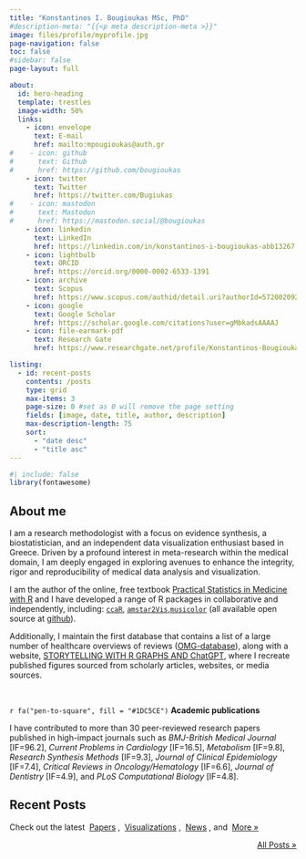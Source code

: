 ```yaml
---
title: "Konstantinos I. Bougioukas MSc, PhD"
#description-meta: "{{<p meta description-meta >}}"
image: files/profile/myprofile.jpg
page-navigation: false
toc: false
#sidebar: false
page-layout: full

about:
  id: hero-heading
  template: trestles
  image-width: 50%
  links:
    - icon: envelope
      text: E-mail
      href: mailto:mpougioukas@auth.gr
#    - icon: github
#      text: Github
#      href: https://github.com/bougioukas
    - icon: twitter
      text: Twitter
      href: https://twitter.com/Bugiukas
#    - icon: mastodon
#      text: Mastodon
#      href: https://mastodon.social/@bougioukas      
    - icon: linkedin
      text: LinkedIn
      href: https://linkedin.com/in/konstantinos-i-bougioukas-abb13267
    - icon: lightbulb
      text: ORCID
      href: https://orcid.org/0000-0002-6533-1391
    - icon: archive
      text: Scopus
      href: https://www.scopus.com/authid/detail.uri?authorId=57200209201
    - icon: google
      text: Google Scholar
      href: https://scholar.google.com/citations?user=gMbkadsAAAAJ
    - icon: file-earmark-pdf
      text: Research Gate
      href: https://www.researchgate.net/profile/Konstantinos-Bougioukas

listing:
  - id: recent-posts
    contents: /posts
    type: grid
    max-items: 3
    page-size: 0 #set as 0 will remove the page setting
    fields: [image, date, title, author, description]
    max-description-length: 75
    sort: 
      - "date desc"
      - "title asc"
---
```



```r
#| include: false
library(fontawesome)
```



:::{#hero-heading}

## About me

I am a research methodologist with a focus on evidence synthesis, a biostatistician, and an independent data visualization enthusiast based in Greece.
Driven by a profound interest in meta-research within the medical domain, I am deeply engaged in exploring avenues to enhance the integrity, rigor and reproducibility of medical data analysis and visualization.


I am the author of the online, free textbook [Practical Statistics in Medicine with R](https://practical-stats-med-r.netlify.app/) and I have developed a range of R packages in collaborative and independently, including: [`ccaR`](https://github.com/thdiakon/ccaR), [`amstar2Vis`](https://github.com/bougioukas/amstar2Vis),[`musicolor`](https://github.com/bougioukas/musicolor) (all available open source at [github](https://github.com/bougioukas/)).

Additionally, I maintain the first database that contains a list of a large number of healthcare overviews of reviews ([OMG-database](https://overviews-database.netlify.app/)), along with a website, [
STORYTELLING WITH R GRAPHS AND ChatGPT](https://bougioukas.github.io/storytelling/), where I recreate published figures sourced from scholarly articles, websites, or media sources.

 

`r fa("pen-to-square", fill = "#1DC5CE")` **Academic publications**

I have contributed to more than 30 peer-reviewed research papers published in high-impact journals such as *BMJ-British Medical Journal* [IF=96.2], *Current Problems in Cardiology* [IF=16.5], *Metabolism* [IF=9.8], *Research Synthesis Methods* [IF=9.3], *Journal of Clinical Epidemiology* [IF=7.4], *Critical Reviews in Oncology/Hematology* [IF=6.6], *Journal of Dentistry* [IF=4.9], and *PLoS Computational Biology* [IF=4.8].

:::



## Recent Posts
Check out the latest &nbsp;[Papers](posts.qmd#category=paper)&nbsp;,
&nbsp;[Visualizations](posts.qmd#category=visualization)&nbsp;,
&nbsp;[News](posts.qmd#category=news)&nbsp;, and &nbsp;[More »](/posts.qmd)

:::{#recent-posts}
:::

<p align="right">[All Posts »](/posts.qmd)</p>